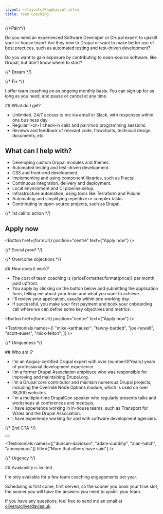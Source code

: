 ```yaml
---
layout: ~/layouts/PageLayout.astro
title: Team Coaching
---
```




<div class="space-y-12">
<div>
{/*Pain*/}

Do you need an experienced Software Developer or Drupal expert to upskill your in-house team? Are they new to Drupal or want to make better use of best practices, such as automated testing and test-driven development?

Do you want to gain exposure by contributing to open-source software, like Drupal, but don't know where to start?

{/* Dream */}

{/* Fix */}

I offer team coaching on an ongoing monthly basis. You can sign up for as long as you need, and pause or cancel at any time.
</div>

<section>
## What do I get?

- Unlimited, 24/7 access to me via email or Slack, with responses within one business day.
- Regular 1-on-1 check-in calls and pair/mob programming sessions.
- Reviews and feedback of relevant code, flowcharts, technical design documents, etc.

## What can I help with?

- Developing custom Drupal modules and themes.
- Automated testing and test-driven development.
- CSS and front-end development.
- Implementing and using component libraries, such as Fractal.
- Continuous integration, delivery and deployment.
- Local environment and CI pipeline setup.
- Infrastructure automation, using tools like Terraform and Pulumi.
- Automating and simplifying repetitive or complex tasks.
- Contributing to open-source projects, such as Drupal.
</section>

{/* 1st call to action */}

<section>
<h2 class="sr-only">Apply now</h2>

<Button href={formUrl} position="centre" text={"Apply now"} />
</section>

{/* Social proof */}

{/* Overcome objections */}

<section>
## How does it work?

- The cost of team coaching is {priceFormatter.format(price)} per month, paid upfront.
- You apply by clicking on the button below and submitting the application form, telling me about your team and what you want to achieve.
- I'll review your application, usually within one working day.
- If successful, you make your first payment and book your onboarding call where we can define some key objectives and metrics.

<Button href={formUrl} position="centre" text={"Apply now"} />
</section>

<Testimonials
  names={[
    "mike-karthauser",
    "tawny-bartlett",
    "joe-howell",
    "scott-euser",
    "mick-felton",
  ]}
/>

{/* Uniqueness */}

<section>
## Who am I?

- I'm an Acquia-certified Drupal expert with over {numberOfYears} years of professional development experience.
- I'm a former Drupal Association employee who was responsible for improving and maintaining Drupal.org.
- I'm a Drupal core contributor and maintain numerous Drupal projects, including the Override Node Options module, which is used on over 38,000 websites.
- I'm a multiple-time DrupalCon speaker who regularly presents talks and workshops at conferences and meetups.
- I have experience working in in-house teams, such as Transport for Wales and the Drupal Association.
- I have experience working for and with software development agencies.
</section>

{/* 2nd CTA */}

<div>
  <Button
    href={formUrl}
    position="centre"
    text={"Apply now for team coaching"}
  />
</div>

<Testimonials
  names={["duncan-davidson", "adam-cuddihy", "alan-hatch", "anonymous"]}
  title={"More that others have said"}
/>

{/* Urgency */}

<section>
## Availability is limited

I'm only available for a few team coaching engagements per year.

Scheduling is first come, first served, so the sooner you book your time slot, the sooner you will have the answers you need to upskill your team.

If you have any questions, feel free to send me an email at oliver@oliverdavies.uk.

</section>
</div>
